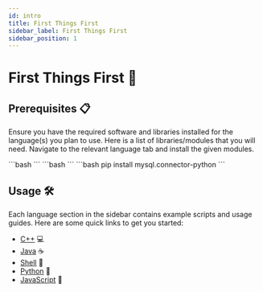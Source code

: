 ```yaml
---
id: intro
title: First Things First
sidebar_label: First Things First
sidebar_position: 1
---
```



# First Things First 🚀

## Prerequisites 📋

Ensure you have the required software and libraries installed for the language(s) you plan to use. Here is a list of libraries/modules that you will need. Navigate to the relevant language tab and install the given modules.

<Tabs>
  <TabItem value="cpp" label="C++" default>
    ```bash
    ```
  </TabItem>

  <TabItem value="java" label="Java">
    ```bash
    ```
  </TabItem>
  
  <TabItem value="python" label="Python">
    ```bash
    pip install mysql.connector-python
    ```
  </TabItem> 
</Tabs>


## Usage 🛠️
Each language section in the sidebar contains example scripts and usage guides. Here are some quick links to get you started:

- [C++](docs/c++/intro) 💻
- [Java](docs/java/intro) ☕
- [Shell](docs/shell/intro) 🐚
- [Python](docs/pytohn/intro) 🐍
- [JavaScript](docs/javascript/intro) 🌟



